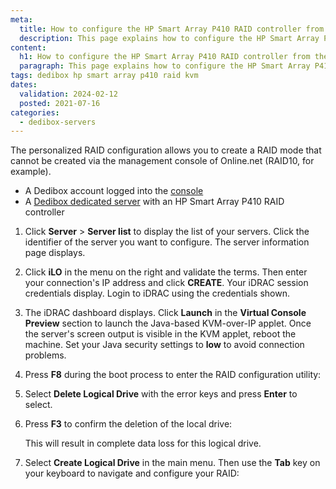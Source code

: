 ```yaml
---
meta:
  title: How to configure the HP Smart Array P410 RAID controller from the KVM
  description: This page explains how to configure the HP Smart Array P410 RAID controller from the KVM
content:
  h1: How to configure the HP Smart Array P410 RAID controller from the KVM
  paragraph: This page explains how to configure the HP Smart Array P410 RAID controller from the KVM
tags: dedibox hp smart array p410 raid kvm 
dates:
  validation: 2024-02-12
  posted: 2021-07-16
categories:
  - dedibox-servers
---
```


The personalized RAID configuration allows you to create a RAID mode that cannot be created via the management console of Online.net (RAID10, for example).

<Macro id="requirements" />

- A Dedibox account logged into the [console](https://console.online.net/)
- A [Dedibox dedicated server](https://www.scaleway.com/en/dedibox/) with an HP Smart Array P410 RAID controller

1. Click **Server** > **Server list** to display the list of your servers. Click the identifier of the server you want to configure. The server information page displays.
2. Click **iLO** in the menu on the right and validate the terms. Then enter your connection's IP address and click **CREATE**. Your iDRAC session credentials display. Login to iDRAC using the credentials shown.
3. The iDRAC dashboard displays. Click **Launch** in the **Virtual Console Preview** section to launch the Java-based KVM-over-IP applet. Once the server's screen output is visible in the KVM applet, reboot the machine.
    <Message type="tip">
      Set your Java security settings to **low** to avoid connection problems.
    </Message>
4. Press **F8** during the boot process to enter the RAID configuration utility:
    <Lightbox src="scaleway_p410_01.webp" alt="" />
5. Select **Delete Logical Drive** with the error keys and press **Enter** to select.
    <Lightbox src="scaleway_p410_02.webp" alt="" />
6. Press **F3** to confirm the deletion of the local drive:
    <Lightbox src="scaleway_p410_03.webp" alt="" />

    <Message type="important">
      This will result in complete data loss for this logical drive.
    </Message>
7. Select **Create Logical Drive** in the main menu. Then use the **Tab** key on your keyboard to navigate and configure your RAID:
    <Lightbox src="scaleway_p410_04.webp" alt="" />


